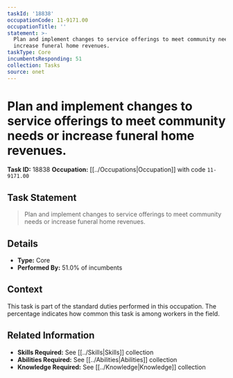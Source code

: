 ```yaml
---
taskId: '18838'
occupationCode: 11-9171.00
occupationTitle: ''
statement: >-
  Plan and implement changes to service offerings to meet community needs or
  increase funeral home revenues.
taskType: Core
incumbentsResponding: 51
collection: Tasks
source: onet
---
```

# Plan and implement changes to service offerings to meet community needs or increase funeral home revenues.

**Task ID:** 18838
**Occupation:** [[../Occupations|Occupation]] with code `11-9171.00`

## Task Statement

> Plan and implement changes to service offerings to meet community needs or increase funeral home revenues.

## Details

- **Type:** Core
- **Performed By:** 51.0% of incumbents

## Context

This task is part of the standard duties performed in this occupation. The percentage indicates how common this task is among workers in the field.

## Related Information

- **Skills Required:** See [[../Skills|Skills]] collection
- **Abilities Required:** See [[../Abilities|Abilities]] collection
- **Knowledge Required:** See [[../Knowledge|Knowledge]] collection
